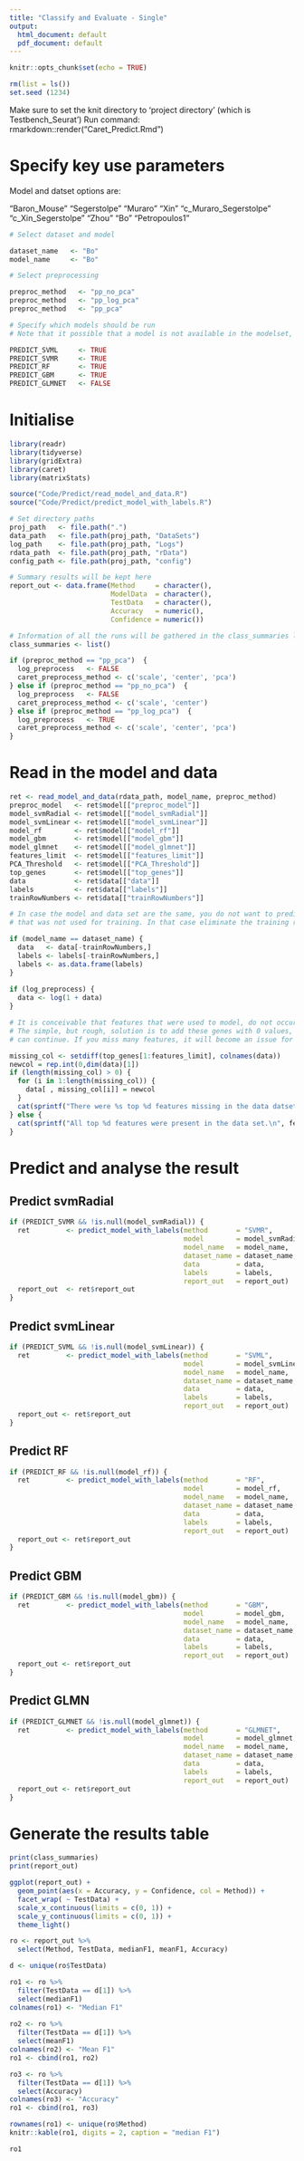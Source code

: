 ```yaml
---
title: "Classify and Evaluate - Single"
output:
  html_document: default
  pdf_document: default
---
```


```r
knitr::opts_chunk$set(echo = TRUE)
```


```r
rm(list = ls())
set.seed (1234)
```


Make sure to set the knit directory to 'project directory' (which is Testbench_Seurat')
Run command: rmarkdown::render("Caret_Predict.Rmd")

# Specify key use parameters

Model and datset options are:

"Baron_Mouse"
"Segerstolpe"
"Muraro"
"Xin"
"c_Muraro_Segerstolpe"
"c_Xin_Segerstolpe"
"Zhou"
"Bo"
"Petropoulos1"


```r

# Select dataset and model

dataset_name   <- "Bo"
model_name     <- "Bo"

# Select preprocessing

preproc_method   <- "pp_no_pca"
preproc_method   <- "pp_log_pca"
preproc_method   <- "pp_pca"

# Specify which models should be run
# Note that it possible that a model is not available in the modelset, in which case the instruction is simply ignored

PREDICT_SVML     <- TRUE
PREDICT_SVMR     <- TRUE
PREDICT_RF       <- TRUE
PREDICT_GBM      <- TRUE 
PREDICT_GLMNET   <- FALSE 

```


# Initialise

```r

library(readr)
library(tidyverse)
library(gridExtra)
library(caret)
library(matrixStats)

source("Code/Predict/read_model_and_data.R")
source("Code/Predict/predict_model_with_labels.R")

```


```r

# Set directory paths  
proj_path   <- file.path(".")
data_path   <- file.path(proj_path, "DataSets")
log_path    <- file.path(proj_path, "Logs")
rdata_path  <- file.path(proj_path, "rData")
config_path <- file.path(proj_path, "config")

# Summary results will be kept here 
report_out <- data.frame(Method     = character(),
                         ModelData  = character(),
                         TestData   = character(),
                         Accuracy   = numeric(),
                         Confidence = numeric())

# Information of all the runs will be gathered in the class_summaries list  
class_summaries <- list()

```


```r

if (preproc_method == "pp_pca")  {
  log_preprocess   <- FALSE
  caret_preprocess_method <- c('scale', 'center', 'pca')
} else if (preproc_method == "pp_no_pca")  {
  log_preprocess   <- FALSE
  caret_preprocess_method <- c('scale', 'center')
} else if (preproc_method == "pp_log_pca")  {
  log_preprocess   <- TRUE
  caret_preprocess_method <- c('scale', 'center', 'pca')
}

```



#  Read in the model and data

```r

ret <- read_model_and_data(rdata_path, model_name, preproc_method)
preproc_model   <- ret$model[["preproc_model"]]
model_svmRadial <- ret$model[["model_svmRadial"]]
model_svmLinear <- ret$model[["model_svmLinear"]]
model_rf        <- ret$model[["model_rf"]]
model_gbm       <- ret$model[["model_gbm"]]
model_glmnet    <- ret$model[["model_glmnet"]]
features_limit  <- ret$model[["features_limit"]]
PCA_Threshold   <- ret$model[["PCA_Threshold"]]
top_genes       <- ret$model[["top_genes"]]
data            <- ret$data[["data"]]
labels          <- ret$data[["labels"]]
trainRowNumbers <- ret$data[["trainRowNumbers"]]

# In case the model and data set are the same, you do not want to predict on the whole dataset, but only on the part
# that was not used for training. In that case eliminate the training records,

if (model_name == dataset_name) {
  data   <- data[-trainRowNumbers,]
  labels <- labels[-trainRowNumbers,]
  labels <- as.data.frame(labels)
}
  
if (log_preprocess) {
  data <- log(1 + data)
}

```


```r

# It is conceivable that features that were used to model, do not occur in the prediction dataset.
# The simple, but rough, solution is to add these genes with 0 values, so that at least prediction
# can continue. If you miss many features, it will become an issue for accuracy......

missing_col <- setdiff(top_genes[1:features_limit], colnames(data))
newcol = rep.int(0,dim(data)[1])
if (length(missing_col) > 0) {
  for (i in 1:length(missing_col)) {
    data[ , missing_col[i]] = newcol
  }
  cat(sprintf("There were %s top %d features missing in the data datset.\n", length(missing_col), features_limit))
} else {
  cat(sprintf("All top %d features were present in the data set.\n", features_limit))
}

```

# Predict and analyse the result

## Predict svmRadial

```r

if (PREDICT_SVMR && !is.null(model_svmRadial)) { 
  ret         <- predict_model_with_labels(method       = "SVMR",
                                           model        = model_svmRadial, 
                                           model_name   = model_name,
                                           dataset_name = dataset_name,
                                           data         = data, 
                                           labels       = labels, 
                                           report_out   = report_out)
  report_out  <- ret$report_out
}

```

## Predict svmLinear

```r

if (PREDICT_SVML && !is.null(model_svmLinear)) { 
  ret         <- predict_model_with_labels(method       = "SVML",
                                           model        = model_svmLinear, 
                                           model_name   = model_name,
                                           dataset_name = dataset_name,
                                           data         = data, 
                                           labels       = labels, 
                                           report_out   = report_out)
  report_out <- ret$report_out
}

```


## Predict RF

```r

if (PREDICT_RF && !is.null(model_rf)) { 
  ret         <- predict_model_with_labels(method       = "RF",
                                           model        = model_rf, 
                                           model_name   = model_name,
                                           dataset_name = dataset_name,
                                           data         = data, 
                                           labels       = labels, 
                                           report_out   = report_out)   
  report_out <- ret$report_out
}

```


## Predict GBM

```r

if (PREDICT_GBM && !is.null(model_gbm)) { 
  ret         <- predict_model_with_labels(method       = "GBM",
                                           model        = model_gbm, 
                                           model_name   = model_name,
                                           dataset_name = dataset_name,
                                           data         = data, 
                                           labels       = labels, 
                                           report_out   = report_out)   
  report_out <- ret$report_out
}

```

## Predict GLMN

```r

if (PREDICT_GLMNET && !is.null(model_glmnet)) { 
  ret         <- predict_model_with_labels(method       = "GLMNET",
                                           model        = model_glmnet, 
                                           model_name   = model_name,
                                           dataset_name = dataset_name,
                                           data         = data, 
                                           labels       = labels, 
                                           report_out   = report_out)   
  report_out <- ret$report_out
}

```


# Generate the results table 

```r
print(class_summaries)
print(report_out)
```


```r
ggplot(report_out) +
  geom_point(aes(x = Accuracy, y = Confidence, col = Method)) +
  facet_wrap( ~ TestData) +
  scale_x_continuous(limits = c(0, 1)) +
  scale_y_continuous(limits = c(0, 1)) +
  theme_light()
```



```r
ro <- report_out %>%
  select(Method, TestData, medianF1, meanF1, Accuracy)

d <- unique(ro$TestData)

ro1 <- ro %>%
  filter(TestData == d[1]) %>%
  select(medianF1) 
colnames(ro1) <- "Median F1"
  
ro2 <- ro %>%
  filter(TestData == d[1]) %>%
  select(meanF1) 
colnames(ro2) <- "Mean F1"
ro1 <- cbind(ro1, ro2)

ro3 <- ro %>%
  filter(TestData == d[1]) %>%
  select(Accuracy) 
colnames(ro3) <- "Accuracy"
ro1 <- cbind(ro1, ro3)

rownames(ro1) <- unique(ro$Method)
knitr::kable(ro1, digits = 2, caption = "median F1")

ro1
```



